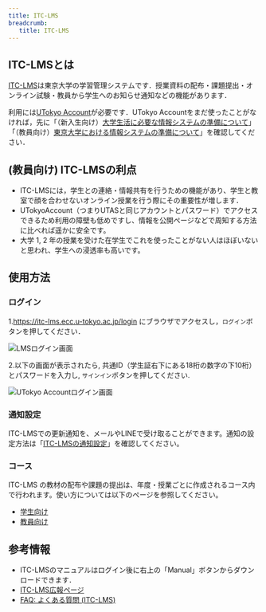 ```yaml
---
title: ITC-LMS
breadcrumb:
   title: ITC-LMS
---
```


## ITC-LMSとは

[ITC-LMS](https://itc-lms.ecc.u-tokyo.ac.jp/)は東京大学の学習管理システムです．授業資料の配布・課題提出・オンライン試験・教員から学生へのお知らせ通知などの機能があります．

利用には[UTokyo Account](/utokyo_account/)が必要です．UTokyo Accountをまだ使ったことがなければ，先に「（新入生向け）[大学生活に必要な情報システムの準備について](/oc/)」「（教員向け）[東京大学における情報システムの準備について](/faculty_members)」を確認してください．

## (教員向け) ITC-LMSの利点

- ITC-LMSには，学生との連絡・情報共有を行うための機能があり、学生と教室で顔を合わせないオンライン授業を行う際にその重要性が増します．
- UTokyoAccount（つまりUTASと同じアカウントとパスワード）でアクセスできるため利用の障壁も低めですし、情報を公開ページなどで周知する方法に比べれば遥かに安全です。
- 大学 1, 2 年の授業を受けた在学生でこれを使ったことがない人はほぼいないと思われ、学生への浸透率も高いです。

## 使用方法

### ログイン

1.https://itc-lms.ecc.u-tokyo.ac.jp/login にブラウザでアクセスし，`ログイン`ボタンを押してください．

![LMSログイン画面](login.png)

2.以下の画面が表示されたら, 共通ID（学生証右下にある18桁の数字の下10桁）とパスワードを入力し, `サインイン`ボタンを押してください.

![UTokyo Accountログイン画面](UTAC.png)

### 通知設定

ITC-LMSでの更新通知を、メールやLINEで受け取ることができます。通知の設定方法は「[ITC-LMSの通知設定](/itc_lms/notification/)」を確認してください。

### コース

ITC-LMS の教材の配布や課題の提出は、年度・授業ごとに作成されるコース内で行われます。使い方については以下のページを参照してください。

* [学生向け](/itc_lms/students/)
* [教員向け](/itc_lms/lecturers/)

## 参考情報

* ITC-LMSのマニュアルはログイン後に右上の「Manual」ボタンからダウンロードできます．
* <a href="https://www.ecc.u-tokyo.ac.jp/itc-lms/">ITC-LMS広報ページ</a>
* <a href="https://www.ecc.u-tokyo.ac.jp/itc-lms/faq.html">FAQ: よくある質問 (ITC-LMS)</a>
